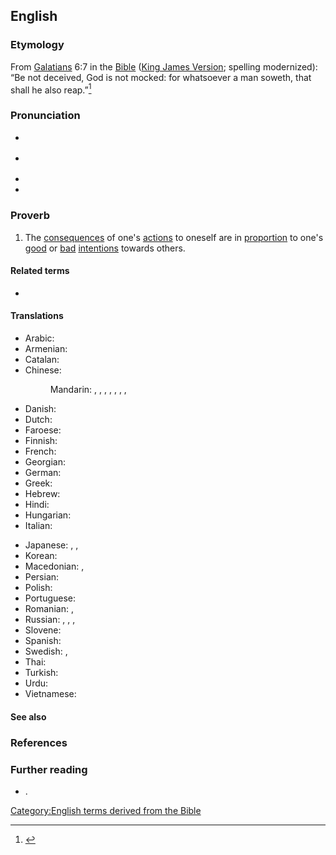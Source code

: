 ==English==
{{was wotd|2022|August|25}}

===Etymology===
From [[w:Epistle to the Galatians|Galatians]] 6:7 in the [[Bible]] ([[King James Version]]; spelling modernized): “Be not deceived, God is not mocked: for whatsoever a man soweth, that shall he also reap.”<ref>{{R:King James Version|Galatians|6|7|page=1429|column=2|passage=Be not deceiued, God is not mocked: for whatſoeuer a man ſoweth, that ſhall he alſo reape.|nodot=1}}</ref>

===Pronunciation===
* {{a|RP}} {{IPA|en|/əz‿ju ˈsəʊ səʊ‿ʃəl‿ju ˈɹiːp/}}
* {{a|GA}} {{IPA|en|/əz‿ju ˈsoʊ soʊ‿ʃəl‿ju ˈɹip/}}
* {{audio|en|En-au-as you sow, so shall you reap.ogg|Audio (AU)}}
* {{rhymes|en|iːp|s=7}}

===Proverb===
{{head|en|proverb}}

# The [[consequence]]s of one's [[action#Noun|actions]] to oneself are in [[proportion#Noun|proportion]] to one's [[good#Adjective|good]] or [[bad#Adjective|bad]] [[intention#Noun|intentions]] towards others.
#: {{synonyms|en|every man is the architect of his own fortune|sow the wind, reap the whirlwind|what goes around comes around}}

====Related terms====
* {{l|en|reap what one sows}}

====Translations====
{{trans-top|consequences of one’s actions to oneself are in proportion to one‘s good or bad intentions towards others}}
* Arabic: {{t|ar|كما تدين تدان (كما تزرع تحصد)}}
* Armenian: {{t|hy|ինչ որ ցանես, էն կհնձես}}
* Catalan: {{t-needed|ca}}
* Chinese:
*: Mandarin: {{t|cmn|出乎爾者、反乎爾者也}}, {{t|cmn|出乎尔者、反乎尔者|tr=chūhūěrzhě, fǎnhūěrzhěyě}}, {{t+|cmn|種瓜得瓜，種豆得豆}}, {{t+|cmn|种瓜得瓜，种豆得豆|tr=zhòngguādéguā, zhǒngdòudédòu|lit=sow melons and you get melons, sow beans and you get beans}}, {{t+|cmn|種瓜得瓜}}, {{t+|cmn|种瓜得瓜|tr=zhòngguādéguā}}, {{t+|cmn|種豆得豆}}, {{t+|cmn|种豆得豆|tr=zhǒngdòudédòu}}
* Danish: {{t|da|man ligger som man reder}}
* Dutch: {{t|nl|wat je zaait zul je oogsten}}
* Faroese: {{t|fo|sjálvgjørt er væl gjørt}}
* Finnish: {{t|fi|sitä niittää mitä kylvää}}
* French: {{t|fr|vous récolterez ce que vous semez}}
* Georgian: {{t|ka|რასაც დასთეს იმას მოიმკი}}
* German: {{t|de|man erntet was man sät}}
* Greek: {{t|el|όπως στρώσεις, θα κοιμηθείς}}
* Hebrew: {{t-needed|he}}
* Hindi: {{t|hi|जैसी करणी वैशी भरणी}}
* Hungarian: {{t+|hu|ki mint vet, úgy arat}}
* Italian: {{t|it|raccogli quello che semini}}
{{trans-mid}}
* Japanese: {{t|ja|悪事身に返る|tr=akuji mi ni kaeru|lit=your evil deeds come back to you}}, {{t|ja|蒔いた種は刈らねばならない|tr=maita tane wa karaneba naranai}}, {{t|ja|爾に出ずる者は、爾に反える|tr=nanji ni izuru mono wa, nanji ni kaeru}}
* Korean: {{t+|ko|콩 심은 데 콩 나고 팥 심은 데 팥 난다}}
* Macedonian: {{t|mk|што ќе посееш, тоа ќе жнееш}}, {{t|mk|што ќе посееш, тоа ќе ти никне}}
* Persian: {{t|fa|کسی که خربزه میخورد، پای لرزش هم مینشیند}}
* Polish: {{t|pl|kto sieje wiatr, zbiera burzę}}
* Portuguese: {{t|pt|você colhe o que planta}}
* Romanian: {{t|ro|ce semeni, aia culegi}}, {{t|ro|culegi ceea ce semeni}}
* Russian: {{t|ru|как посе́ешь, так и пожнёшь}}, {{t+|ru|что посе́ешь, то и пожнёшь}}, {{t+|ru|как ау́кнется, так и откли́кнется}}, {{t|ru|кто се́ет ветер, пожнёт бу́рю}}
* Slovene: {{t|sl|kakor boš sejal, tako boš žel}}
* Spanish: {{t-needed|es}}
* Swedish: {{t|sv|som man bäddar får man ligga}}, {{t|sv|som man sår får man skörda}}
* Thai: {{t-needed|th}}
* Turkish: {{t|tr|ne ekersen onu biçersin}}
* Urdu: {{t|ur|جیسے کرنی ویسے بھرنی|tr=jaise karnī vaise bharnī}}
* Vietnamese: {{t-needed|vi}}
{{trans-bottom}}

====See also====
{{col3|en
|bring one's own hide to market
|fuck around and find out
|karma
|Leopards Eating People's Faces Party
|make one's bed and lie in it
|play stupid games, win stupid prizes
|stew in one's juices
}}

===References===
<references/>

===Further reading===
* {{cite-book|author=Gregory Y. Titelman|title=Random House Dictionary of Popular Proverbs and Sayings:{{nb...|Over 1,500 Proverbs and Sayings with 1,000 Illustrative Citations}}|location=New York, N.Y.|publisher={{w|Random House}}|year=1996|page=16|isbn=978-0-679-44554-8}}.

[[Category:English terms derived from the Bible]]